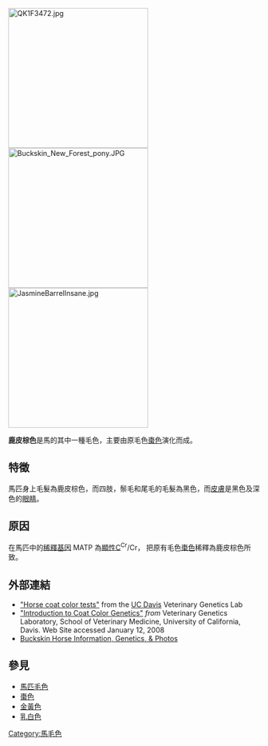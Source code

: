 [[File:QK1F3472.jpg|280px]]
[[File:Buckskin_New_Forest_pony.JPG|280px]]
[[File:JasmineBarrelInsane.jpg|280px]]

'''鹿皮棕色'''是馬的其中一種毛色，主要由原毛色[[棗色_(馬)|棗色]]演化而成。

==特徵==
馬匹身上毛髮為鹿皮棕色，而四肢，鬃毛和尾毛的毛髮為黑色，而[[皮膚|皮膚]]是黑色及深色的[[眼睛|眼睛]]。

==原因==
在馬匹中的[[稀釋基因|稀釋基因]] MATP 為[[顯性基因|顯性]]C<sup>Cr</sup>/Cr， 把原有毛色[[棗色_(馬)|棗色]]稀釋為鹿皮棕色所致。

==外部連結==
*[http://www.vgl.ucdavis.edu/services/coatcolorhorse.php  "Horse coat color tests"]{{Wayback|url=http://www.vgl.ucdavis.edu/services/coatcolorhorse.php |date=20090721003107 }} from the [[UC_Davis|UC Davis]] Veterinary Genetics Lab
*[https://web.archive.org/web/20171010200000/http://www.vgl.ucdavis.edu/services/coatcolor.php "Introduction to Coat Color Genetics"] ''from'' Veterinary Genetics Laboratory, School of Veterinary Medicine, University of California, Davis.  Web Site accessed January 12, 2008
*[https://web.archive.org/web/20120205145027/http://ultimatehorsesite.com/colors/buckskin.html Buckskin Horse Information, Genetics, & Photos]

==參見==
*[[馬匹毛色|馬匹毛色]]
*[[棗色_(馬)|棗色]]
*[[金黃色_(馬)|金黃色]]
*[[乳白色_(馬)|乳白色]]


[[Category:馬毛色|Category:馬毛色]]